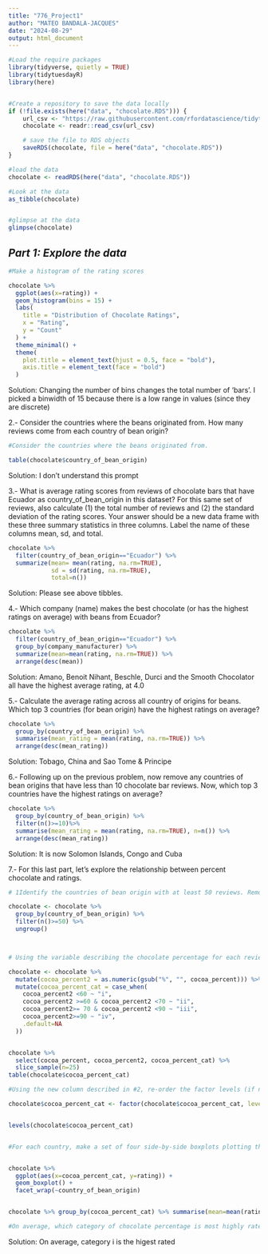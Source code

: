 ```yaml
---
title: "776_Project1"
author: "MATEO BANDALA-JACQUES"
date: "2024-08-29"
output: html_document
---
```


```r
#Load the require packages
library(tidyverse, quietly = TRUE)
library(tidytuesdayR)
library(here)


#Create a repository to save the data locally
if (!file.exists(here("data", "chocolate.RDS"))) {
    url_csv <- "https://raw.githubusercontent.com/rfordatascience/tidytuesday/master/data/2022/2022-01-18/chocolate.csv"
    chocolate <- readr::read_csv(url_csv)

    # save the file to RDS objects
    saveRDS(chocolate, file = here("data", "chocolate.RDS"))
}

#load the data
chocolate <- readRDS(here("data", "chocolate.RDS"))

#Look at the data
as_tibble(chocolate)


#glimpse at the data
glimpse(chocolate)


```

## *Part 1: Explore the data*

```r

#Make a histogram of the rating scores

chocolate %>%
  ggplot(aes(x=rating)) +
  geom_histogram(bins = 15) +
  labs(
    title = "Distribution of Chocolate Ratings",
    x = "Rating",
    y = "Count"
  ) +
  theme_minimal() +
  theme(
    plot.title = element_text(hjust = 0.5, face = "bold"),
    axis.title = element_text(face = "bold")
  )

```
Solution: Changing the number of bins changes the total number of 'bars'. I picked a binwidth of 15 because there is a 
low range in values (since they are discrete)


2.- Consider the countries where the beans originated from. How many reviews come from each country of bean origin?

```r

#Consider the countries where the beans originated from. 

table(chocolate$country_of_bean_origin)

```
Solution: I don't understand this prompt



3.- What is average rating scores from reviews of chocolate bars that have Ecuador as country_of_bean_origin in this dataset? For this same set of reviews, also calculate (1) the total number of reviews and (2) the standard deviation of the rating scores. Your answer should be a new data frame with these three summary statistics in three columns. Label the name of these columns mean, sd, and total.

```r

chocolate %>%
  filter(country_of_bean_origin=="Ecuador") %>%
  summarize(mean= mean(rating, na.rm=TRUE),
            sd = sd(rating, na.rm=TRUE),
            total=n())

```
Solution: Please see above tibbles.



4.- Which company (name) makes the best chocolate (or has the highest ratings on average) with beans from Ecuador?


```r

chocolate %>%
  filter(country_of_bean_origin=="Ecuador") %>%
  group_by(company_manufacturer) %>%
  summarize(mean=mean(rating, na.rm=TRUE)) %>%
  arrange(desc(mean))


```

Solution: Amano, Benoit Nihant, Beschle, Durci and the Smooth Chocolator all have the highest average rating, at 4.0


5.- Calculate the average rating across all country of origins for beans. Which top 3 countries (for bean origin) have the highest ratings on average?

```r

chocolate %>%
  group_by(country_of_bean_origin) %>%
  summarise(mean_rating = mean(rating, na.rm=TRUE)) %>%
  arrange(desc(mean_rating))

```

Solution: Tobago, China and Sao Tome & Principe


6.- Following up on the previous problem, now remove any countries of bean origins that have less than 10 chocolate bar reviews. Now, which top 3 countries have the highest ratings on average?

```r


chocolate %>%
  group_by(country_of_bean_origin) %>%
  filter(n()>=10)%>%
  summarise(mean_rating = mean(rating, na.rm=TRUE), n=n()) %>%
  arrange(desc(mean_rating))

```


Solution: It is now Solomon Islands, Congo and Cuba


7.- For this last part, let’s explore the relationship between percent chocolate and ratings.


```r


# 1Identify the countries of bean origin with at least 50 reviews. Remove reviews from countries are not in this list.

chocolate <- chocolate %>%
  group_by(country_of_bean_origin) %>%
  filter(n()>=50) %>%
  ungroup()



# Using the variable describing the chocolate percentage for each review, create a new column that groups chocolate  percentages into one of four groups: (i) <60%, (ii) >=60 to <70%, (iii) >=70 to <90%, and (iii) >=90% (Hint check out the substr() function in base R and the case_when() function from dplyr – see example below).

chocolate <- chocolate %>%
  mutate(cocoa_percent2 = as.numeric(gsub("%", "", cocoa_percent))) %>%
  mutate(cocoa_percent_cat = case_when(
    cocoa_percent2 <60 ~ "i",
    cocoa_percent2 >=60 & cocoa_percent2 <70 ~ "ii",
    cocoa_percent2>= 70 & cocoa_percent2 <90 ~ "iii",
    cocoa_percent2>=90 ~ "iv",
    .default=NA
  ))


chocolate %>%
  select(cocoa_percent, cocoa_percent2, cocoa_percent_cat) %>%
  slice_sample(n=25)
table(chocolate$cocoa_percent_cat)

#Using the new column described in #2, re-order the factor levels (if needed) to be starting with the smallest percentage group and increasing to the largest percentage group (Hint check out the fct_relevel() function from forcats).

chocolate$cocoa_percent_cat <- factor(chocolate$cocoa_percent_cat, levels = c("i", "ii", "iii", "iv"))


levels(chocolate$cocoa_percent_cat)


#For each country, make a set of four side-by-side boxplots plotting the groups on the x-axis and the ratings on the y-axis. These plots should be faceted by country.


chocolate %>%
  ggplot(aes(x=cocoa_percent_cat, y=rating)) +
  geom_boxplot() +
  facet_wrap(~country_of_bean_origin)


chocolate %>% group_by(cocoa_percent_cat) %>% summarise(mean=mean(rating,na.rm=TRUE))

#On average, which category of chocolate percentage is most highly rated? Do these countries mostly agree or are there disagreements?

```


Solution: On average, category i is the higest rated